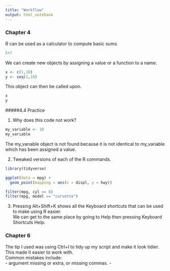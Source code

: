 ```yaml
---
title: "Workflow"
output: html_notebook
---
```


### Chapter 4

R can be used as a calculator to compute basic sums. 

```r
5+7 
```

We can create new objects by assigning a value or a function to a name.

```r
x <- c(1,10)
y <- seq(1,10)
```

This object can then be called upon.

```r
x
y
```


#####4.4 Practice

1. Why does this code not work? 

```r
my_variable <- 10
my_varıable
```

The my_varıable object is not found because it is not identical to my_variable which has been assigned a value.

2. Tweaked versions of each of the R commands.

```r
library(tidyverse)

ggplot(data = mpg) + 
  geom_point(mapping = aes(x = displ, y = hwy))

filter(mpg, cyl == 8)
filter(mpg, model == "corvette")
```

3.
Pressing Alt+Shift+K shows all the Keyboard shortcuts that can be used to make using R easier.  
We can get to the same place by going to Help then pressing Keyboard Shortcuts Help.




### Chapter  6

The tip I used was using Ctrl+I to tidy up my script and make it look tidier. This made it easier to work with.  
Common mistakes include:  
- argument missing or extra, or missing commas.
- 
